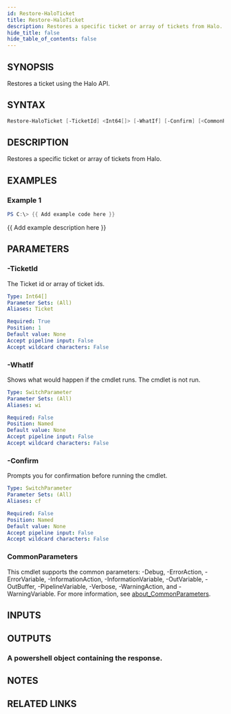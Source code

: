 ```yaml
---
id: Restore-HaloTicket
title: Restore-HaloTicket
description: Restores a specific ticket or array of tickets from Halo.
hide_title: false
hide_table_of_contents: false
---
```


## SYNOPSIS

Restores a ticket using the Halo API.

## SYNTAX

```powershell
Restore-HaloTicket [-TicketId] <Int64[]> [-WhatIf] [-Confirm] [<CommonParameters>]
```

## DESCRIPTION

Restores a specific ticket or array of tickets from Halo.

## EXAMPLES

### Example 1

```powershell
PS C:\> {{ Add example code here }}
```

{{ Add example description here }}

## PARAMETERS

### -TicketId

The Ticket id or array of ticket ids.

```yaml
Type: Int64[]
Parameter Sets: (All)
Aliases: Ticket

Required: True
Position: 1
Default value: None
Accept pipeline input: False
Accept wildcard characters: False
```

### -WhatIf

Shows what would happen if the cmdlet runs.
The cmdlet is not run.

```yaml
Type: SwitchParameter
Parameter Sets: (All)
Aliases: wi

Required: False
Position: Named
Default value: None
Accept pipeline input: False
Accept wildcard characters: False
```

### -Confirm

Prompts you for confirmation before running the cmdlet.

```yaml
Type: SwitchParameter
Parameter Sets: (All)
Aliases: cf

Required: False
Position: Named
Default value: None
Accept pipeline input: False
Accept wildcard characters: False
```

### CommonParameters

This cmdlet supports the common parameters: -Debug, -ErrorAction, -ErrorVariable, -InformationAction, -InformationVariable, -OutVariable, -OutBuffer, -PipelineVariable, -Verbose, -WarningAction, and -WarningVariable. For more information, see [about_CommonParameters](http://go.microsoft.com/fwlink/?LinkID=113216).

## INPUTS

## OUTPUTS

### A powershell object containing the response.

## NOTES

## RELATED LINKS
